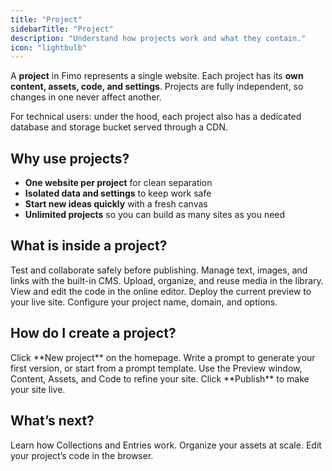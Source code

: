 ```yaml
---
title: "Project"
sidebarTitle: "Project"
description: "Understand how projects work and what they contain."
icon: "lightbulb"
---
```


A **project** in Fimo represents a single website. Each project has its **own content, assets, code, and settings**. Projects are fully independent, so changes in one never affect another.

<Note>
    For technical users: under the hood, each project also has a dedicated database and storage bucket served through a CDN.
</Note>

## Why use projects?

- **One website per project** for clean separation  
- **Isolated data and settings** to keep work safe  
- **Start new ideas quickly** with a fresh canvas  
- **Unlimited projects** so you can build as many sites as you need  

## What is inside a project?

<Columns cols={2}>
  <Card title="Preview window" icon="eye" href="/preview/overview">
    Test and collaborate safely before publishing.
  </Card>
  <Card title="Content" icon="pen-to-square" href="/content/introduction">
    Manage text, images, and links with the built-in CMS.
  </Card>
  <Card title="Assets" icon="photo-film" href="/assets/overview">
    Upload, organize, and reuse media in the library.
  </Card>
  <Card title="Code" icon="code" href="/code/overview">
    View and edit the code in the online editor.
  </Card>
  <Card title="Publish" icon="rocket" href="/publish/overview">
    Deploy the current preview to your live site.
  </Card>
  <Card title="Settings" icon="gear" href="/project/settings">
    Configure your project name, domain, and options.
  </Card>
</Columns>

## How do I create a project?

<Steps>
  <Step title="Open the dashboard">
    Click **New project** on the homepage.
  </Step>
  <Step title="Describe your website">
    Write a prompt to generate your first version, or start from a prompt template.
  </Step>
  <Step title="Build and iterate">
    Use the Preview window, Content, Assets, and Code to refine your site.
  </Step>
  <Step title="Publish when ready">
    Click **Publish** to make your site live.
  </Step>
</Steps>

## What’s next?

<Columns cols={3}>
  <Card title="Content overview" icon="pen-to-square" href="/content/overview">
    Learn how Collections and Entries work.
  </Card>
  <Card title="Assets overview" icon="photo-film" href="/assets/overview">
    Organize your assets at scale.
  </Card>
  <Card title="Code overview" icon="door-open" href="/code/overview">
    Edit your project’s code in the browser.
  </Card>
</Columns>
